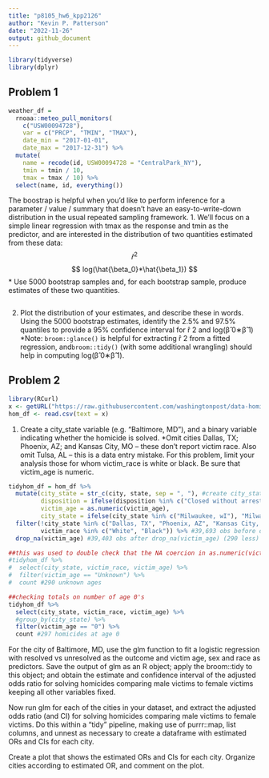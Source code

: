 ```yaml
---
title: "p8105_hw6_kpp2126"
author: "Kevin P. Patterson"
date: "2022-11-26"
output: github_document
---
```


```r
library(tidyverse)
library(dplyr)
```

## Problem 1

```r
weather_df = 
  rnoaa::meteo_pull_monitors(
    c("USW00094728"),
    var = c("PRCP", "TMIN", "TMAX"), 
    date_min = "2017-01-01",
    date_max = "2017-12-31") %>%
  mutate(
    name = recode(id, USW00094728 = "CentralPark_NY"),
    tmin = tmin / 10,
    tmax = tmax / 10) %>%
  select(name, id, everything())
```
The boostrap is helpful when you’d like to perform inference for a parameter / value / summary that doesn’t have an easy-to-write-down distribution in the usual repeated sampling framework. 
1. We’ll focus on a simple linear regression with tmax as the response and tmin as the predictor, and are interested in the distribution of two quantities estimated from these data:
$$
\hat{r}^2
$$
$$
log(\hat{\beta_0}*\hat{\beta_1})
$$
* Use 5000 bootstrap samples and, for each bootstrap sample, produce estimates of these two quantities.
```r

```

2. Plot the distribution of your estimates, and describe these in words. Using the 5000 bootstrap estimates, identify the 2.5% and 97.5% quantiles to provide a 95% confidence interval for r̂ 2 and log(β̂ 0∗β̂ 1)
*Note: `broom::glance()` is helpful for extracting r̂ 2 from a fitted regression, and`broom::tidy()` (with some additional wrangling) should help in computing log(β̂ 0∗β̂ 1).

## Problem 2
```r
library(RCurl)
x <- getURL("https://raw.githubusercontent.com/washingtonpost/data-homicides/master/homicide-data.csv")
hom_df <- read.csv(text = x)
```

1. Create a city_state variable (e.g. “Baltimore, MD”), and a binary variable indicating whether the homicide is solved. 
*Omit cities Dallas, TX; Phoenix, AZ; and Kansas City, MO – these don’t report victim race. Also omit Tulsa, AL – this is a data entry mistake. For this problem, limit your analysis those for whom victim_race is white or black. Be sure that victim_age is numeric.
```r
tidyhom_df = hom_df %>%
  mutate(city_state = str_c(city, state, sep = ", "), #create city_state variable
         disposition = ifelse(disposition %in% c("Closed without arrest", "Open/No arrest"), "unsolved", "solved"),
         victim_age = as.numeric(victim_age),
         city_state = ifelse(city_state %in% c("Milwaukee, wI"), "Milwaukee, WI", city_state)) %>% #fixing Milwaukee, wI to WI
  filter(!city_state %in% c("Dallas, TX", "Phoenix, AZ", "Kansas City, MO", "Tulsa, AL"),
         victim_race %in% c("White", "Black")) %>% #39,693 obs before drop_na(victim_age)
  drop_na(victim_age) #39,403 obs after drop_na(victim_age) (290 less)

##this was used to double check that the NA coercion in as.numeric(victim_age) -> drop_na(victim_age)
#tidyhom_df %>%
#  select(city_state, victim_race, victim_age) %>%
#  filter(victim_age == "Unknown") %>%
#  count #290 unknown ages

##checking totals on number of age 0's
tidyhom_df %>%
  select(city_state, victim_race, victim_age) %>%
  #group_by(city_state) %>%
  filter(victim_age == "0") %>%
  count #297 homicides at age 0
```

For the city of Baltimore, MD, use the glm function to fit a logistic regression with resolved vs unresolved as the outcome and victim age, sex and race as predictors. Save the output of glm as an R object; apply the broom::tidy to this object; and obtain the estimate and confidence interval of the adjusted odds ratio for solving homicides comparing male victims to female victims keeping all other variables fixed.

Now run glm for each of the cities in your dataset, and extract the adjusted odds ratio (and CI) for solving homicides comparing male victims to female victims. Do this within a “tidy” pipeline, making use of purrr::map, list columns, and unnest as necessary to create a dataframe with estimated ORs and CIs for each city.

Create a plot that shows the estimated ORs and CIs for each city. Organize cities according to estimated OR, and comment on the plot.




